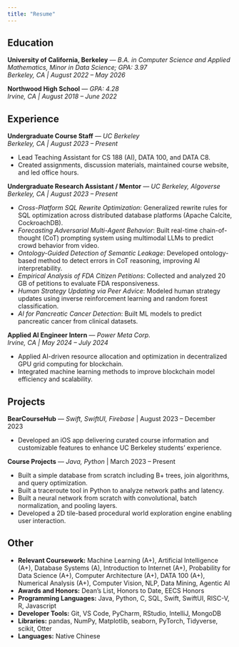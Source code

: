 ```yaml
---
title: "Resume"
---
```


## Education

**University of California, Berkeley** — *B.A. in Computer Science and Applied Mathematics, Minor in Data Science; GPA: 3.97*  
*Berkeley, CA | August 2022 – May 2026*

**Northwood High School** — *GPA: 4.28*  
*Irvine, CA | August 2018 – June 2022*

## Experience

**Undergraduate Course Staff** — *UC Berkeley*  
*Berkeley, CA | August 2023 – Present* 

- Lead Teaching Assistant for CS 188 (AI), DATA 100, and DATA C8.  
- Created assignments, discussion materials, maintained course website, and led office hours.

**Undergraduate Research Assistant / Mentor** — *UC Berkeley, Algoverse*  
*Berkeley, CA | August 2023 – Present*  

- *Cross-Platform SQL Rewrite Optimization*: Generalized rewrite rules for SQL optimization across distributed database platforms (Apache Calcite, CockroachDB).  
- *Forecasting Adversarial Multi-Agent Behavior*: Built real-time chain-of-thought (CoT) prompting system using multimodal LLMs to predict crowd behavior from video.  
- *Ontology-Guided Detection of Semantic Leakage*: Developed ontology-based method to detect errors in CoT reasoning, improving AI interpretability.  
- *Empirical Analysis of FDA Citizen Petitions*: Collected and analyzed 20 GB of petitions to evaluate FDA responsiveness.  
- *Human Strategy Updating via Peer Advice*: Modeled human strategy updates using inverse reinforcement learning and random forest classification.  
- *AI for Pancreatic Cancer Detection*: Built ML models to predict pancreatic cancer from clinical datasets.

**Applied AI Engineer Intern** — *Power Meta Corp.*  
*Irvine, CA | May 2024 – July 2024*  

- Applied AI-driven resource allocation and optimization in decentralized GPU grid computing for blockchain.  
- Integrated machine learning methods to improve blockchain model efficiency and scalability.

## Projects

**BearCourseHub** — *Swift, SwiftUI, Firebase* | August 2023 – December 2023  

- Developed an iOS app delivering curated course information and customizable features to enhance UC Berkeley students’ experience.

**Course Projects** — *Java, Python* | March 2023 – Present  

- Built a simple database from scratch including B+ trees, join algorithms, and query optimization.  
- Built a traceroute tool in Python to analyze network paths and latency.  
- Built a neural network from scratch with convolutional, batch normalization, and pooling layers.  
- Developed a 2D tile-based procedural world exploration engine enabling user interaction.

## Other

- **Relevant Coursework:** Machine Learning (A+), Artificial Intelligence (A+), Database Systems (A), Introduction to Internet (A+), Probability for Data Science (A+), Computer Architecture (A+), DATA 100 (A+), Numerical Analysis (A+), Computer Vision, NLP, Data Mining, Agentic AI  
- **Awards and Honors:** Dean's List, Honors to Date, EECS Honors
- **Programming Languages:** Java, Python, C, SQL, Swift, SwiftUI, RISC-V, R, Javascript  
- **Developer Tools:** Git, VS Code, PyCharm, RStudio, IntelliJ, MongoDB  
- **Libraries:** pandas, NumPy, Matplotlib, seaborn, PyTorch, Tidyverse, scikit, Otter  
- **Languages:** Native Chinese
